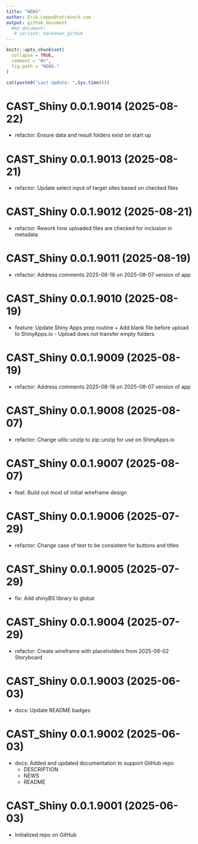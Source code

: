 ```yaml
---
title: "NEWS"
author: Erik.Leppo@tetratech.com
output: github_document
  #md_document:
   # variant: markdown_github
---
```


<!-- NEWS.md is generated from NEWS.Rmd. Please edit that file -->

```r
knitr::opts_chunk$set(
  collapse = TRUE,
  comment = "#>",
  fig.path = "NEWS-"
)
```

```r
cat(paste0("Last Update: ",Sys.time()))
```

# CAST_Shiny 0.0.1.9014 (2025-08-22)

* refactor: Ensure data and result folders exist on start up

# CAST_Shiny 0.0.1.9013 (2025-08-21)

* refactor: Update select input of target sites based on checked files

# CAST_Shiny 0.0.1.9012 (2025-08-21)

* refactor: Rework how uploaded files are checked for inclusion in metadata

# CAST_Shiny 0.0.1.9011 (2025-08-19)

* refactor: Address comments 2025-08-18 on 2025-08-07 version of app

# CAST_Shiny 0.0.1.9010 (2025-08-19)

* feature: Update Shiny Apps prep routine
		+ Add blank file before upload to ShinyApps.io
		    - Upload does not transfer empty folders

# CAST_Shiny 0.0.1.9009 (2025-08-19)

* refactor: Address comments 2025-08-18 on 2025-08-07 version of app

# CAST_Shiny 0.0.1.9008 (2025-08-07)

* refactor: Change utils::unzip to zip::unzip for use on ShinyApps.io

# CAST_Shiny 0.0.1.9007 (2025-08-07)

* feat: Build out most of initial wireframe design

# CAST_Shiny 0.0.1.9006 (2025-07-29)

* refactor: Change case of text to be consistent for buttons and titles

# CAST_Shiny 0.0.1.9005 (2025-07-29)

* fix: Add shinyBS library to global

# CAST_Shiny 0.0.1.9004 (2025-07-29)

+ refactor: Create wireframe with placeholders from 2025-06-02 Storyboard

# CAST_Shiny 0.0.1.9003 (2025-06-03)
+ docs: Update README badges

# CAST_Shiny 0.0.1.9002 (2025-06-03)
+ docs: Added and updated documentation to support GitHub repo
    - DESCRIPTION
    - NEWS
    - README

# CAST_Shiny 0.0.1.9001 (2025-06-03)
+ Initialized repo on GitHub
